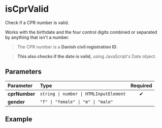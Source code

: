 
# isCprValid

Check if a CPR number is valid.

Works with the birthdate and the four control digits combined or separated
by anything that isn't a number.

> The CPR number is a **Danish civil registration ID**.

> **This also checks if the date is valid,** using JavaScript's Date object.

## Parameters

| Parameter     | Type                                   | Required |
| :------------ | :------------------------------------- | :------: |
| **cprNumber** | `string \| number \| HTMLInputElement` |    ✔     |
| **gender**    | `"f" \| "female" \| "m" \| "male"`     |          |

## Example

<Example cprNumber="170686-1034" />
